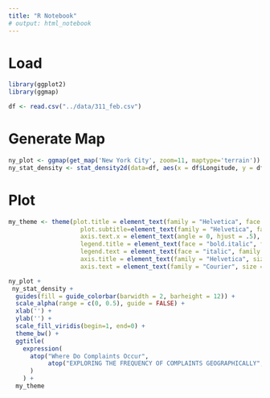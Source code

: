 ```yaml
---
title: "R Notebook"
# output: html_notebook
---
```


# Load
```r
library(ggplot2)
library(ggmap)

df <- read.csv("../data/311_feb.csv")
```

# Generate Map
```r
ny_plot <- ggmap(get_map('New York City', zoom=11, maptype='terrain'))
ny_stat_density <- stat_density2d(data=df, aes(x = df$Longitude, y = df$Latitude, alpha=.6, fill=..level..), bins = 10, geom = 'polygon', na.rm=TRUE)
```

# Plot
```r
my_theme <- theme(plot.title = element_text(family = "Helvetica", face = "bold", size = (20), hjust = 0.5), 
                    plot.subtitle=element_text(family = "Helvetica", face = "bold", size = (25)),
                    axis.text.x = element_text(angle = 0, hjust = .5),
                    legend.title = element_text(face = "bold.italic", family = "Helvetica", size=20), 
                    legend.text = element_text(face = "italic", family = "Helvetica", size=13), 
                    axis.title = element_text(family = "Helvetica", size = (20)),
                    axis.text = element_text(family = "Courier", size = (13)))

ny_plot +
 ny_stat_density + 
  guides(fill = guide_colorbar(barwidth = 2, barheight = 12)) +
  scale_alpha(range = c(0, 0.5), guide = FALSE) + 
  xlab('') +
  ylab('') +
  scale_fill_viridis(begin=1, end=0) + 
  theme_bw() + 
  ggtitle(
    expression(
      atop("Where Do Complaints Occur", 
           atop("EXPLORING THE FREQUENCY OF COMPLAINTS GEOGRAPHICALLY", ""))
      )
    ) + 
  my_theme
```

